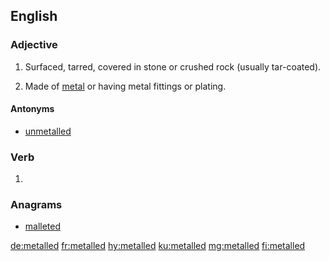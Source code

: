 ==English==

===Adjective===
{{en-adj}}

# {{lb|en|of a road}} Surfaced, tarred, covered in stone or crushed rock (usually tar-coated).
# {{lb|en|of any object}} Made of [[metal]] or having metal fittings or plating.

====Antonyms====
* {{sense|of a road}} [[unmetalled]]

===Verb===
{{head|en|verb form}}

# {{en-past of|metal}}

===Anagrams===
* [[malleted#English|malleted]]

[[de:metalled]]
[[fr:metalled]]
[[hy:metalled]]
[[ku:metalled]]
[[mg:metalled]]
[[fi:metalled]]